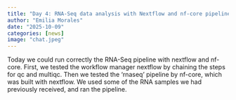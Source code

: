 ```yaml
---
title: "Day 4: RNA-Seq data analysis with Nextflow and nf-core pipelines"
author: "Emilia Morales"
date: "2025-10-09"
categories: [news]
image: "chat.jpeg"
---
```


Today we could run correctly the RNA-Seq pipeline with nextflow and nf-core. First, we tested the workflow manager nextflow by chaining the steps for qc and multiqc. Then we tested the 'rnaseq' pipeline by nf-core, which was built with nextflow. We used some of the RNA samples we had previously received, and ran the pipeline.